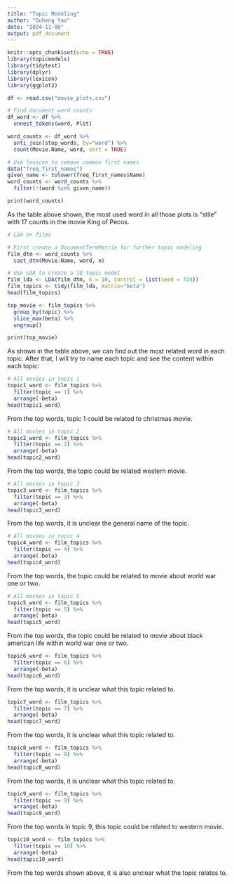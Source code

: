 ```yaml
---
title: "Topic Modeling"
author: "Suheng Yao"
date: "2024-11-06"
output: pdf_document
---
```


```r
knitr::opts_chunk$set(echo = TRUE)
library(topicmodels)
library(tidytext)
library(dplyr)
library(lexicon)
library(ggplot2)
```

```r
df <- read.csv("movie_plots.csv")
```

```r
# Find document word counts
df_word <- df %>%
  unnest_tokens(word, Plot)

word_counts <- df_word %>%
  anti_join(stop_words, by="word") %>%
  count(Movie.Name, word, sort = TRUE)

# Use lexicon to remove common first names
data("freq_first_names")
given_name <- tolower(freq_first_names$Name)
word_counts <- word_counts %>%
  filter(!(word %in% given_name))

print(word_counts)
```
As the table above shown, the most used word in all those plots is "stile" with 17 counts in the movie King of Pecos.

```r
# LDA on films

# First create a DocumentTermMatrix for further topic modeling
film_dtm <- word_counts %>%
  cast_dtm(Movie.Name, word, n)

# Use LDA to create a 10 topic model
film_lda <- LDA(film_dtm, k = 10, control = list(seed = 724))
film_topics <- tidy(film_lda, matrix="beta")
head(film_topics)
```
```r
top_movie <- film_topics %>%
  group_by(topic) %>%
  slice_max(beta) %>%
  ungroup()

print(top_movie)
```
As shown in the table above, we can find out the most related word in each topic. After that, I will try to name each topic and see the content within each topic:
```r
# All movies in topic 1
topic1_word <- film_topics %>%
  filter(topic == 1) %>%
  arrange(-beta)
head(topic1_word)
```
From the top words, topic 1 could be related to christmas movie.

```r
# All movies in topic 2
topic2_word <- film_topics %>%
  filter(topic == 2) %>%
  arrange(-beta)
head(topic2_word)
```
From the top words, the topic could be related western movie.

```r
# All movies in topic 3
topic3_word <- film_topics %>%
  filter(topic == 3) %>%
  arrange(-beta)
head(topic3_word)
```
From the top words, it is unclear the general name of the topic.

```r
# All movies in topic 4
topic4_word <- film_topics %>%
  filter(topic == 4) %>%
  arrange(-beta)
head(topic4_word)
```
From the top words, the topic could be related to movie about world war one or two.

```r
# All movies in topic 5
topic5_word <- film_topics %>%
  filter(topic == 5) %>%
  arrange(-beta)
head(topic5_word)
```
From the top words, the topic could be related to movie about black american life within world war one or two.

```r
topic6_word <- film_topics %>%
  filter(topic == 6) %>%
  arrange(-beta)
head(topic6_word)
```
From the top words, it is unclear what this topic related to.

```r
topic7_word <- film_topics %>%
  filter(topic == 7) %>%
  arrange(-beta)
head(topic7_word)
```
From the top words, it is unclear what this topic related to.

```r
topic8_word <- film_topics %>%
  filter(topic == 8) %>%
  arrange(-beta)
head(topic8_word)
```
From the top words, it is unclear what this topic related to.

```r
topic9_word <- film_topics %>%
  filter(topic == 9) %>%
  arrange(-beta)
head(topic9_word)
```
From the top words in topic 9, this topic could be related to western movie.

```r
topic10_word <- film_topics %>%
  filter(topic == 10) %>%
  arrange(-beta)
head(topic10_word)
```
From the top words shown above, it is also unclear what the topic relates to.

